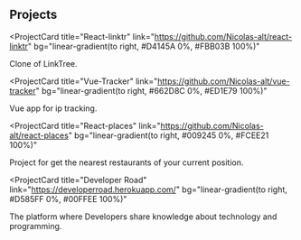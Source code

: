 ## Projects

<ProjectCard
  title="React-linktr"
  link="https://github.com/Nicolas-alt/react-linktr"
  bg="linear-gradient(to right, #D4145A 0%, #FBB03B 100%)"
>
 Clone of LinkTree.
</ProjectCard>

<ProjectCard
  title="Vue-Tracker"
  link="https://github.com/Nicolas-alt/vue-tracker"
  bg="linear-gradient(to right, #662D8C 0%, #ED1E79 100%)"
>
  Vue app for ip tracking.
</ProjectCard>

<ProjectCard
  title="React-places"
  link="https://github.com/Nicolas-alt/react-places"
  bg="linear-gradient(to right, #009245 0%, #FCEE21 100%)"
>
  Project for get the nearest restaurants of your current position.
</ProjectCard>

<ProjectCard
  title="Developer Road"
  link="https://developerroad.herokuapp.com/"
  bg="linear-gradient(to right, #D585FF 0%, #00FFEE 100%)"
>
  The platform where Developers share knowledge about technology and programming.
</ProjectCard>
